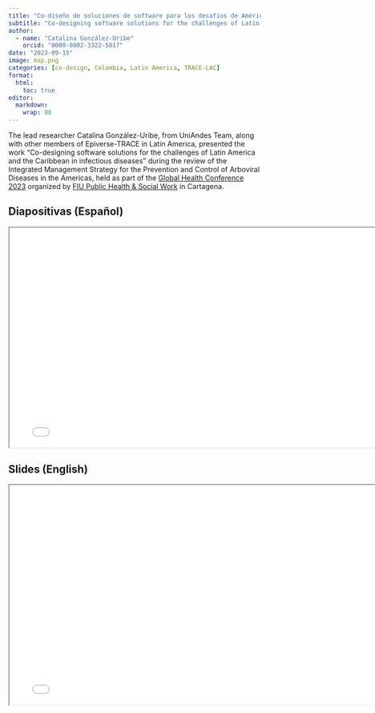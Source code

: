 ```yaml
---
title: "Co-diseño de soluciones de software para los desafíos de América Latina y el Caribe en enfermedades infecciosas"
subtitle: "Co-designing software solutions for the challenges of Latin America and the Caribbean in infectious diseases"
author:
  - name: "Catalina González-Uribe"
    orcid: "0000-0002-3322-5017"
date: "2023-09-15"
image: map.png
categories: [co-design, Colombia, Latin America, TRACE-LAC]
format:
  html:
    toc: true
editor:
  markdown:
    wrap: 80
---
```


The lead researcher Catalina González-Uribe, from UniAndes Team, along with other members of Epiverse-TRACE in Latin America, presented the work "Co-designing software solutions for the challenges of Latin America and the Caribbean in infectious diseases" during the review of the Integrated Management Strategy for the Prevention and Control of Arboviral Diseases in the Americas, held as part of the [Global Health Conference 2023](https://ghc2023.com/en/) organized by [FIU Public Health & Social Work](https://stempel.fiu.edu/) in Cartagena.

## Diapositivas (Español)

```{=html}
<iframe width="780" height="438.75" src="FIU_Cartagena_Sep_2023.pdf" title="Diapositivas GHC 2023"></iframe>
```

## Slides (English)

```{=html}
<iframe width="780" height="438.75" src="FIU_Cartagena_Sep_2023_English.pdf" title="Slides GHC 2023"></iframe>
```
